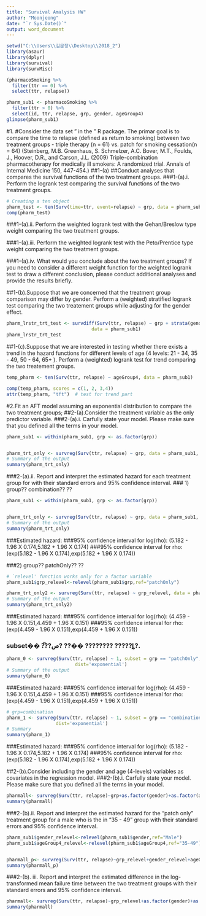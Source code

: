 ---
title: "Survival Amalysis HW"
author: "Moonjeong"
date: "`r Sys.Date()`"
output: word_document
---

```{r setup, include=FALSE}
setwd("C:\\Users\\김문정\\Desktop\\2018_2")
library(asaur)
library(dplyr)
library(survival)
library(survMisc)
```

```{r}
(pharmacoSmoking %>%
  filter(ttr == 0) %>%
  select(ttr, relapse))

pharm_sub1 <- pharmacoSmoking %>% 
  filter(ttr > 0) %>% 
  select(id, ttr, relapse, grp, gender, ageGroup4)
glimpse(pharm_sub1)

```

#1.
#Consider the data set \pharmacoSmoking" in the \asaur" R package. The primar goal is to compare the time to relapse (defined as return to smoking) between two treatment groups - triple therapy (n = 61) vs. patch for smoking cessation(n = 64) (Steinberg, M.B. Greenhaus, S. Schmelzer, A.C. Bover, M.T., Foulds, J., Hoover, D.R., and Carson, J.L. (2009) Triple-combination pharmacotherapy for medically ill smokers: A randomized trial. Annals of Internal Medicine 150, 447-454.) 
##1-(a)
##Conduct analyses that compares the survival functions of the two treatment groups.
###1-(a).i. Perform the logrank test comparing the survival functions of the two treatment groups.
```{r}
# Creating a ten object
pharm_test <- ten(Surv(time=ttr, event=relapse) ~ grp, data = pharm_sub1)
comp(pharm_test)

```
###1-(a).ii. Perform the weighted logrank test with the Gehan/Breslow type weight comparing the two treatment groups.




###1-(a).iii. Perform the weighted logrank test with the Peto/Prentice type weight comparing the two treatment groups.



###1-(a).iv. What would you conclude about the two treatment groups? If you need to consider a different weight function for the weighted logrank test to draw a different conclusion, please conduct additional analyses and provide the results briefly.

##1-(b).Suppose that we are concerned that the treatment group comparison may differ by gender. Perform a (weighted) stratified logrank test comparing the two treatement groups while adjusting for the gender effect.
```{r}
pharm_lrstr_trt_test <- survdiff(Surv(ttr, relapse) ~ grp + strata(gender), 
                               data = pharm_sub1)
pharm_lrstr_trt_test
```

##1-(c).Suppose that we are interested in testing whether there exists a trend in the hazard functions for different levels of age (4 levels: 21 - 34, 35 - 49, 50 - 64, 65+ ). Perform a (weighted) logrank test for trend comparing the two treatement groups.
```{r}
temp_pharm <- ten(Surv(ttr, relapse) ~ ageGroup4, data = pharm_sub1)

comp(temp_pharm, scores = c(1, 2, 3,4)) 
attr(temp_pharm, "tft")  # test for trend part 

```

#2.Fit an AFT model assuming an exponential distribution to compare the two treatment groups;
##2-(a).Consider the treatment variable as the only predictor variable.
###2-(a).i. Carfully state your model. Please make sure that you defined all the terms in your model.
```{r}
pharm_sub1 <- within(pharm_sub1, grp <- as.factor(grp))


pharm_trt_only <- survreg(Surv(ttr, relapse) ~ grp, data = pharm_sub1, dist = 'exp')
# Summary of the output
summary(pharm_trt_only)
```

###2-(a).ii. Report and interpret the estimated hazard for each treatment group for with their standard errors and 95% confidence interval.
### 1) group?? combination?? ??
```{r}
pharm_sub1 <- within(pharm_sub1, grp <- as.factor(grp))


pharm_trt_only <- survreg(Surv(ttr, relapse) ~ grp, data = pharm_sub1, dist = 'exp')
# Summary of the output
summary(pharm_trt_only)

```
###Estimated hazard:
###95% confidence interval for log(rho): (5.182 - 1.96 X 0.174,5.182 + 1.96 X 0.174) 
###95% confidence interval for rho: (exp(5.182 - 1.96 X 0.174),exp(5.182 + 1.96 X 0.174))




###2) group?? patchOnly?? ??
```{r}
# `relevel' function works only for a factor variable
pharm_sub1$grp_relevel<-relevel(pharm_sub1$grp,ref="patchOnly")

pharm_trt_only2 <- survreg(Surv(ttr, relapse) ~ grp_relevel, data = pharm_sub1, dist = 'exp')
# Summary of the output
summary(pharm_trt_only2)


```
###Estimated hazard:
###95% confidence interval for log(rho): (4.459 - 1.96 X 0.151,4.459 + 1.96 X 0.151) 
###95% confidence interval for rho: (exp(4.459 - 1.96 X 0.151),exp(4.459 + 1.96 X 0.151))



### subset�� ?̿??ص? ??�� ???????? ?????ȴ?.
```{r}
pharm_0 <- survreg(Surv(ttr, relapse) ~ 1, subset = grp == "patchOnly", data = pharm_sub1, 
                         dist='exponential')
# Summary of the output
summary(pharm_0)

```
###Estimated hazard:
###95% confidence interval for log(rho): (4.459 - 1.96 X 0.151,4.459 + 1.96 X 0.151) 
###95% confidence interval for rho: (exp(4.459 - 1.96 X 0.151),exp(4.459 + 1.96 X 0.151))
```{r}

# grp=combination
pharm_1 <- survreg(Surv(ttr, relapse) ~ 1, subset = grp == "combination", data = pharm_sub1, 
                  dist='exponential')
# Summary 
summary(pharm_1)
```
###Estimated hazard:
###95% confidence interval for log(rho): (5.182 - 1.96 X 0.174,5.182 + 1.96 X 0.174) 
###95% confidence interval for rho: (exp(5.182 - 1.96 X 0.174),exp(5.182 + 1.96 X 0.174))




##2-(b).Consider including the gender and age (4-levels) variables as covariates in the regression model.
###2-(b).i. Carfully state your model. Please make sure that you defined all the terms in your model.
```{r}
pharmall<- survreg(Surv(ttr, relapse)~grp+as.factor(gender)+as.factor(ageGroup4),data = pharm_sub1, dist = 'exp' )
summary(pharmall)

```

###2-(b).ii. Report and interpret the estimated hazard for the "patch only" treatment group for a male who is the in "35 - 49" group with their standard errors and 95% confidence interval.
```{r}
pharm_sub1$gender_relevel<-relevel(pharm_sub1$gender,ref="Male")
pharm_sub1$ageGroup4_relevel<-relevel(pharm_sub1$ageGroup4,ref="35-49")


pharmall_p<- survreg(Surv(ttr, relapse)~grp_relevel+gender_relevel+ageGroup4_relevel,data = pharm_sub1, dist = 'exp' )
summary(pharmall_p)

```

###2-(b). iii. Report and interpret the estimated difference in the log-transformed mean failure time between the two treatment groups with their standard errors and 95% confidence interval.
```{r}
pharmall<- survreg(Surv(ttr, relapse)~grp_relevel+as.factor(gender)+as.factor(ageGroup4),data = pharm_sub1, dist = 'exp' )
summary(pharmall)

```



